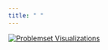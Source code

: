 ```yaml
---
title: " "
---
```


[![Problemset Visualizations](emileighharrison.github.io/files/hw_wc.png)](research.html)